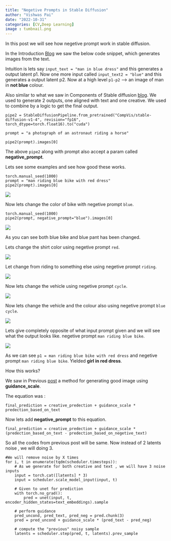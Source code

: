 ```yaml
---
title: "Negetive Prompts in Stable Diffusion"
author: "Vishwas Pai"
date: "2022-10-31"
categories: [CV,Deep Learning]
image : tumbnail.png
---
```



In this post we will see how negetive prompt work in stable diffusion.

In the Introduction [Blog](../Introduction_to_Stable_Diffusion/index.qmd) we saw the below code snippet, which generates images from the text.

Intuition is lets say `input_text = "man in blue dress"` and this generates a output latent p1.
Now one more input called `input_text2 = "blue"` and this generates a output latent p2.
Now at a high level `p1-p2` --> an image of man in **not blue** colour.

Also similar to what we saw in Components of Stable diffusion [blog](../Building_components_of_Stable_Diffusion/index.qmd). We used to generate 2 outputs, one aligned with text and one creative. We used to combine by a logic to get the final output. 

```
pipe2 = StableDiffusionPipeline.from_pretrained("CompVis/stable-diffusion-v1-4", revision="fp16", torch_dtype=torch.float16).to("cuda")

prompt = "a photograph of an astronaut riding a horse"

pipe2(prompt).images[0]
```

The above `pipe2` along with prompt also accept a param called **negative_prompt**.

Lets see some examples and see how good these works.

```
torch.manual_seed(1000)
prompt = "man riding blue bike with red dress"
pipe2(prompt).images[0]
```

![](p1.png)

Now lets change the color of bike with negetive prompt `blue`.

```
torch.manual_seed(1000)
pipe2(prompt, negative_prompt="blue").images[0]

```
![](p2.png)

As you can see both blue bike and blue pant has been changed.

Lets change the shirt color using negetive prompt `red`.

![](p3.png)

Let change from riding to something else using negetive prompt `riding`.

![](p4.png)

Now lets change the vehicle using negetive prompt `cycle`.

![](p5.png)


Now lets change the vehicle and the colour also using negetive prompt `blue cycle`.

![](p6.png)

Lets give completely opposite of what input prompt given and we will see what the output looks like.  negetive prompt `man riding blue bike`.

![](p7.png)

As we can see `p1 = man riding blue bike with red dress` and negetive prompt `man riding blue bike`. Yielded **girl in red dress**.

How this works? 

We saw in Previous [post](../Building_components_of_Stable_Diffusion/) a method for generating good image using **guidance_scale**. 

The equation was : 

`final_prediction = creative_predection + guidance_scale * predection_based_on_text`

Now lets add **negative_prompt** to this equation.

`final_prediction = creative_predection + guidance_scale * (predection_based_on_text - predection_based_on_negetive_text)`

So all the codes from previous post will be same. Now instead of 2 latents noise , we will doing 3.

```
#We will remove noise by X times
for i, t in enumerate(tqdm(scheduler.timesteps)):
    # As we generate for both creative and text , we will have 3 noise inputs
    input = torch.cat([latents] * 3)
    input = scheduler.scale_model_input(input, t)

    # Given to unet for prediction
    with torch.no_grad(): 
        pred = unet(input, t, encoder_hidden_states=text_embeddings).sample

    # perform guidance
    pred_uncond, pred_text, pred_neg = pred.chunk(3)
    pred = pred_uncond + guidance_scale * (pred_text - pred_neg)

    # compute the "previous" noisy sample
    latents = scheduler.step(pred, t, latents).prev_sample
```

